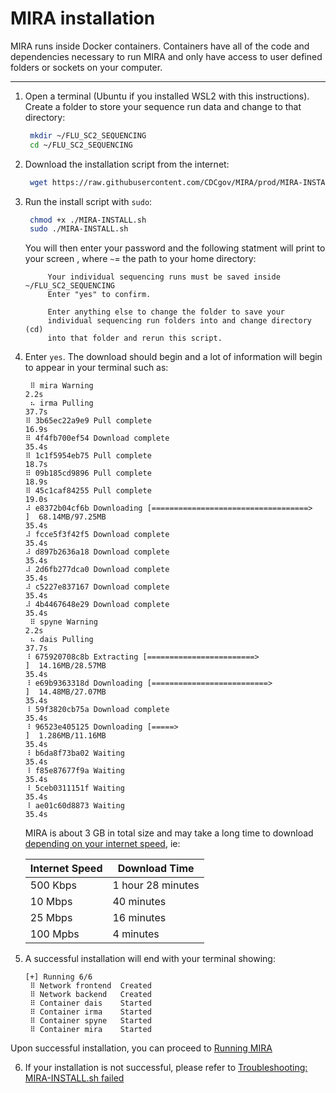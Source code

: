 # MIRA installation

MIRA runs inside Docker containers. Containers have all of the code and dependencies necessary to run MIRA and only have access to user defined folders or sockets on your computer.

<hr>

1. Open a terminal (Ubuntu if you installed WSL2 with this instructions). Create a folder to store your sequence run data and change to that directory:
   ```bash
    mkdir ~/FLU_SC2_SEQUENCING
    cd ~/FLU_SC2_SEQUENCING
   ```
2. Download the installation script from the internet:
   ```bash
    wget https://raw.githubusercontent.com/CDCgov/MIRA/prod/MIRA-INSTALL.sh
   ```
3. Run the install script with `sudo`:
   ```bash
    chmod +x ./MIRA-INSTALL.sh
    sudo ./MIRA-INSTALL.sh
   ```
   You will then enter your password and the following statment will print to your screen , where `~`= the path to your home directory:
   ```
        Your individual sequencing runs must be saved inside ~/FLU_SC2_SEQUENCING
        Enter "yes" to confirm.

        Enter anything else to change the folder to save your
        individual sequencing run folders into and change directory (cd)
        into that folder and rerun this script.
   ```
4. Enter `yes`. The download should begin and a lot of information will begin to appear in your terminal such as:
   ```
    ⠿ mira Warning                                                                                                                                                                                                                                          2.2s
 ⠦ irma Pulling                                                                                                                                                                                                                                         37.7s
   ⠿ 3b65ec22a9e9 Pull complete                                                                                                                                                                                                                         16.9s
   ⠿ 4f4fb700ef54 Download complete                                                                                                                                                                                                                     35.4s
   ⠿ 1c1f5954eb75 Pull complete                                                                                                                                                                                                                         18.7s
   ⠿ 09b185cd9896 Pull complete                                                                                                                                                                                                                         18.9s
   ⠿ 45c1caf84255 Pull complete                                                                                                                                                                                                                         19.0s
   ⠼ e8372b04cf6b Downloading [===================================>               ]  68.14MB/97.25MB                                                                                                                                                    35.4s
   ⠼ fcce5f3f42f5 Download complete                                                                                                                                                                                                                     35.4s
   ⠼ d897b2636a18 Download complete                                                                                                                                                                                                                     35.4s
   ⠼ 2d6fb277dca0 Download complete                                                                                                                                                                                                                     35.4s
   ⠼ c5227e837167 Download complete                                                                                                                                                                                                                     35.4s
   ⠼ 4b4467648e29 Download complete                                                                                                                                                                                                                     35.4s
 ⠿ spyne Warning                                                                                                                                                                                                                                         2.2s
 ⠦ dais Pulling                                                                                                                                                                                                                                         37.7s
   ⠸ 675920708c8b Extracting [========================>                          ]  14.16MB/28.57MB                                                                                                                                                     35.4s
   ⠸ e69b9363318d Downloading [==========================>                        ]  14.48MB/27.07MB                                                                                                                                                    35.4s
   ⠸ 59f3820cb75a Download complete                                                                                                                                                                                                                     35.4s
   ⠸ 96523e405125 Downloading [=====>                                             ]  1.286MB/11.16MB                                                                                                                                                    35.4s
   ⠸ b6da8f73ba02 Waiting                                                                                                                                                                                                                               35.4s
   ⠸ f85e87677f9a Waiting                                                                                                                                                                                                                               35.4s
   ⠸ 5ceb0311151f Waiting                                                                                                                                                                                                                               35.4s
   ⠸ ae01c60d8873 Waiting                                                                                                                                                                                                                               35.4s
   ```
   MIRA is about 3 GB in total size and may take a long time to download [depending on your internet speed](https://www.omnicalculator.com/other/download-time), ie:

    |Internet Speed|Download Time|
    |--|--|
    |500 Kbps|1 hour 28 minutes|
    |10 Mbps|40 minutes|
    |25 Mbps|16 minutes|
    |100 Mpbs|4 minutes|

5. A successful installation will end with your terminal showing:
   ```
   [+] Running 6/6
 ⠿ Network frontend  Created     
 ⠿ Network backend   Created     
 ⠿ Container dais    Started     
 ⠿ Container irma    Started     
 ⠿ Container spyne   Started     
 ⠿ Container mira    Started     
   ```

Upon successful installation, you can proceed to [Running MIRA](./running-mira.html)

6. If your installation is not successful, please refer to [Troubleshooting: MIRA-INSTALL.sh failed](./troubleshooting.html)
